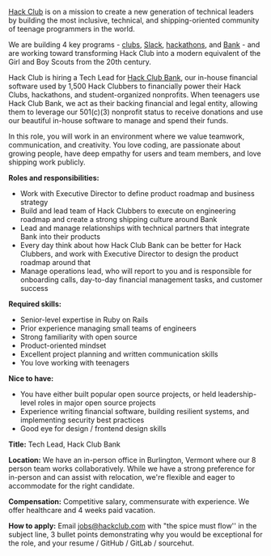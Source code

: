 [Hack Club](https://hackclub.com) is on a mission to create a new generation of technical leaders by building the most inclusive, technical, and shipping-oriented community of teenage programmers in the world.

We are building 4 key programs - [clubs](https://hackclub.com), [Slack](https://hackclub.com/slack/), [hackathons](https://hackathons.hackclub.com), and [Bank](https://hackclub.com/bank/) - and are working toward transforming Hack Club into a modern equivalent of the Girl and Boy Scouts from the 20th century.

Hack Club is hiring a Tech Lead for [Hack Club Bank](https://hackclub.com/bank/), our in-house financial software used by 1,500 Hack Clubbers to financially power their Hack Clubs, hackathons, and student-organized nonprofits. When teenagers use Hack Club Bank, we act as their backing financial and legal entity, allowing them to leverage our 501(c)(3) nonprofit status to receive donations and use our beautiful in-house software to manage and spend their funds.

In this role, you will work in an environment where we value teamwork, communication, and creativity. You love coding, are passionate about growing people, have deep empathy for users and team members, and love shipping work publicly.

**Roles and responsibilities:**

- Work with Executive Director to define product roadmap and business strategy
- Build and lead team of Hack Clubbers to execute on engineering roadmap and create a strong shipping culture around Bank
- Lead and manage relationships with technical partners that integrate Bank into their products
- Every day think about how Hack Club Bank can be better for Hack Clubbers, and work with Executive Director to design the product roadmap around that
- Manage operations lead, who will report to you and is responsible for onboarding calls, day-to-day financial management tasks, and customer success

**Required skills:**

- Senior-level expertise in Ruby on Rails
- Prior experience managing small teams of engineers
- Strong familiarity with open source
- Product-oriented mindset
- Excellent project planning and written communication skills
- You love working with teenagers

**Nice to have:**

- You have either built popular open source projects, or held leadership-level roles in major open source projects
- Experience writing financial software, building resilient systems, and implementing security best practices
- Good eye for design / frontend design skills

**Title:** Tech Lead, Hack Club Bank

**Location:** We have an in-person office in Burlington, Vermont where our 8 person team works collaboratively. While we have a strong preference for in-person and can assist with relocation, we're flexible and eager to accommodate for the right candidate. 

**Compensation:** Competitive salary, commensurate with experience. We offer healthcare and 4 weeks paid vacation.

**How to apply:** Email <jobs@hackclub.com> with "the spice must flow'' in the subject line, 3 bullet points demonstrating why you would be exceptional for the role, and your resume / GitHub / GitLab / sourcehut.
